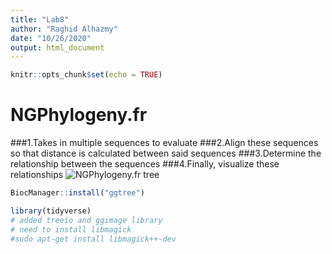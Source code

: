 ```yaml
---
title: "Lab8"
author: "Raghid Alhazmy"
date: "10/26/2020"
output: html_document
---
```


```r
knitr::opts_chunk$set(echo = TRUE)
```


# NGPhylogeny.fr
###1.Takes in multiple sequences to evaluate
###2.Align these sequences so that distance is calculated between said sequences
###3.Determine the relationship between the sequences
###4.Finally, visualize these relationships
![NGPhylogeny.fr tree](tree.png)

```r
BiocManager::install("ggtree")
```


```r
library(tidyverse)
# added treeio and ggimage library
# need to install libmagick 
#sudo apt-get install libmagick++-dev
```

